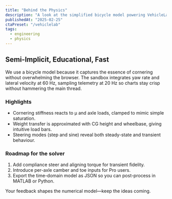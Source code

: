 ```yaml
---
title: "Behind the Physics"
description: "A look at the simplified bicycle model powering VehicleLab."
publishedAt: "2025-02-25"
ctaPreset: "/vehiclelab"
tags:
  - engineering
  - physics
---
```


## Semi-Implicit, Educational, Fast

We use a bicycle model because it captures the essence of cornering without overwhelming the browser.
The sandbox integrates yaw rate and lateral velocity at 60 Hz, sampling telemetry at 20 Hz so charts stay crisp without
hammering the main thread.

### Highlights

- Cornering stiffness reacts to μ and axle loads, clamped to mimic simple saturation.
- Weight transfer is approximated with CG height and wheelbase, giving intuitive load bars.
- Steering modes (step and sine) reveal both steady-state and transient behaviour.

### Roadmap for the solver

1. Add compliance steer and aligning torque for transient fidelity.
2. Introduce per-axle camber and toe inputs for Pro users.
3. Export the time-domain model as JSON so you can post-process in MATLAB or Python.

Your feedback shapes the numerical model—keep the ideas coming.

